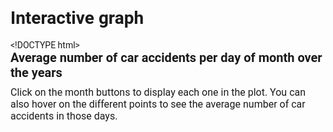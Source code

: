 # Interactive graph

<!DOCTYPE html>
<html lang="en">
<head>
    <meta charset="UTF-8">
    <meta name="viewport" content="width=device-width, initial-scale=1.0">
    <title>D3 Scatter Plot with Lines</title>
    <script src="https://d3js.org/d3.v6.min.js"></script>
    <!-- Add any additional styling if needed -->
    <style>
     body {
            font-family: 'Roboto', sans-serif;
        }
        button {
            margin: 5px;
            border: none;
            color: white;
            padding: 10px 20px;
            text-align: center;
            text-decoration: none;
            display: inline-block;
            font-size: 16px;
            cursor: pointer;
        }

        .title {
            font-size: 20px;
            font-weight: bold;
            margin-bottom: 10px;
        }

        .subtitle {
            font-size: 16px;
            margin-bottom: 20px;
        }
    </style>
</head>
<body>

<div class="title">Average number of car accidents per day of month over the years</div>
<div class="subtitle">Click on the month buttons to display each one in the plot.
You can also hover on the different points to see the average number of car accidents in those days.</div>

<div id="chart"></div>
<div id="buttons"></div>


<script src="https://cdn.jsdelivr.net/npm/d3@7"></script>
<script src="scripts/myscript.js"></script>

</body>
</html>
